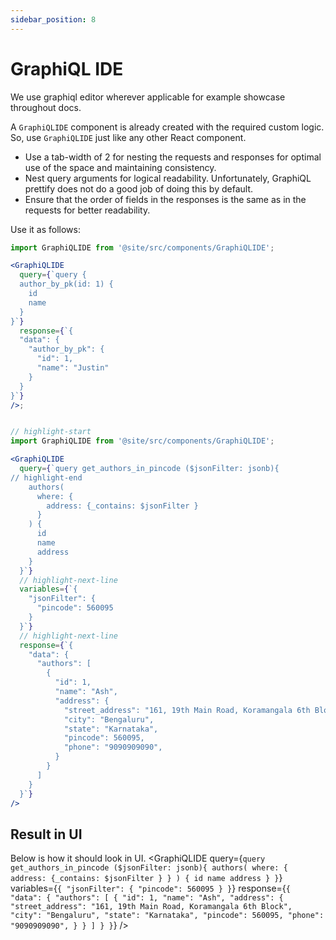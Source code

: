 ```yaml
---
sidebar_position: 8
---
```


# GraphiQL IDE

We use graphiql editor wherever applicable for example showcase throughout docs.

A `GraphiQLIDE` component is already created with the required custom logic. So, use `GraphiQLIDE` just like any other
React component.

- Use a tab-width of 2 for nesting the requests and responses for optimal use of the space and maintaining consistency.
- Nest query arguments for logical readability. Unfortunately, GraphiQL prettify does not do a good job of doing this by
default.
- Ensure that the order of fields in the responses is the same as in the requests for better readability.

Use it as follows:

```jsx
import GraphiQLIDE from '@site/src/components/GraphiQLIDE';

<GraphiQLIDE
  query={`query {
  author_by_pk(id: 1) {
    id
    name
  }
}`}
  response={`{
  "data": {
    "author_by_pk": {
      "id": 1,
      "name": "Justin"
    }
  }
}`}
/>;
```

```jsx

// highlight-start
import GraphiQLIDE from '@site/src/components/GraphiQLIDE';

<GraphiQLIDE
  query={`query get_authors_in_pincode ($jsonFilter: jsonb){
// highlight-end
    authors(
      where: {
        address: {_contains: $jsonFilter }
      }
    ) {
      id
      name
      address
    }
  }`}
  // highlight-next-line
  variables={`{
    "jsonFilter": {
      "pincode": 560095
    }
  }`}
  // highlight-next-line
  response={`{
    "data": {
      "authors": [
        {
          "id": 1,
          "name": "Ash",
          "address": {
            "street_address": "161, 19th Main Road, Koramangala 6th Block",
            "city": "Bengaluru",
            "state": "Karnataka",
            "pincode": 560095,
            "phone": "9090909090",
          }
        }
      ]
    }
  }`}
/>
```

## Result in UI

Below is how it should look in UI.
<GraphiQLIDE
  query={`query get_authors_in_pincode ($jsonFilter: jsonb){
    authors(
      where: {
        address: {_contains: $jsonFilter }
      }
    ) {
      id
      name
      address
    }
  }`}
  variables={`{
    "jsonFilter": {
      "pincode": 560095
    }
  }`}
  response={`{
    "data": {
      "authors": [
        {
          "id": 1,
          "name": "Ash",
          "address": {
            "street_address": "161, 19th Main Road, Koramangala 6th Block",
            "city": "Bengaluru",
            "state": "Karnataka",
            "pincode": 560095,
            "phone": "9090909090",
          }
        }
      ]
    }
  }`}
/>